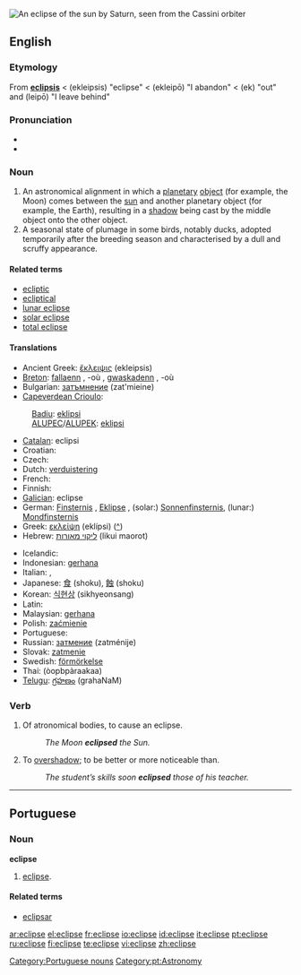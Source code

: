 [[Image:Saturn eclipse.jpg|thumb|An eclipse of the sun by Saturn, seen from the [[Wikipedia:Cassini–Huygens|Cassini orbiter]]]]
{{see|éclipsé}}
==English==

{{wikipedia}}

===Etymology===
From {{L.}} '''[[eclipsis]]''' < {{AGr.}} '''{{polytonic|[[ἔκλειψις]]}}''' (ekleipsis) "eclipse" < '''{{polytonic|[[ἐκλείπω]]}}''' (ekleipō) "I abandon" < '''{{polytonic|[[ἐκ]]}}''' (ek) "out" and '''{{polytonic|[[λείπω]]}}''' (leipō) "I leave behind"

===Pronunciation===
*{{IPA|/ɛˈklɪps/ or /iˈklɪps/}}
*{{audio|en-us-eclipse.ogg|Audio (US)}}

===Noun===
{{en-noun}}

# An astronomical alignment in which a [[planetary]] [[object]] (for example, the Moon) comes between the [[sun]] and another planetary object (for example, the Earth), resulting in a [[shadow]] being cast by the middle object onto the other object.
# A seasonal state of plumage in some birds, notably ducks, adopted temporarily after the breeding season and characterised by a dull and scruffy appearance.

====Related terms====
*[[ecliptic]]
*[[ecliptical]]
*[[lunar eclipse]]
*[[solar eclipse]]
*[[total eclipse]]

====Translations====
{{trans-top|passage of a planetary object between others}}
* Ancient Greek: [[ἔκλειψις]] (ekleipsis) {{f}}
* [[Breton]]: [[fallaenn]] {{f}}, -où {{p}}, [[gwaskadenn]] {{f}}, -où {{p}}
* Bulgarian: [[затъмнение]] (zat'mieine) {{n}}
* [[Capeverdean Crioulo]]: 
: [[Badiu]]: [[eklipsi]]
: [[ALUPEC]]/[[ALUPEK]]: [[eklipsi]]
* [[Catalan]]: eclipsi {{m}}
* Croatian: {{t|hr|pomrčina|f}}
* Czech: {{t-|cs|zatmění|n}}
* Dutch: [[verduistering]] {{f}}
* French: {{t+|fr|eclipse|f}}
* Finnish: {{t-|fi|pimennys}}
* [[Galician]]: eclipse {{m}}
* German: [[Finsternis]] {{f}}, [[Eklipse]] {{f}}, (solar:) [[Sonnenfinsternis]], (lunar:) [[Mondfinsternis]]
* Greek: [[εκλείψη]] (eklípsi) {{f}} ([[:el:εκλείψη|^]])
* Hebrew: [[ליקוי מאורות]] (likui maorot)
{{trans-mid}}
* Icelandic: {{t+|is|myrkvi}}
* Indonesian: [[gerhana]]
* Italian: {{t-|it|eclisse|f}}, {{t+|it|eclissi|f}}
* Japanese: [[食]] (shoku), [[蝕]] (shoku)
* Korean: [[식현상]] (sikhyeonsang)
* Latin: {{t-|la|eclipsis|m}}
* Malaysian: [[gerhana]]
* Polish: [[zaćmienie]] {{n}}
* Portuguese: {{t+|pt|eclipse|m}}
* Russian: [[затмение]] (zatménije) {{n}}
* Slovak: [[zatmenie]] {{n}}
* Swedish: [[förmörkelse]]
* Thai: {{THchar|[[อุปราคา]]}} (òopbpàraakaa)
* [[Telugu]]: [[గ్రహణం]] (grahaNaM)
{{trans-bot}}

===Verb===
{{en-verb|eclipses|eclipsing|eclipsed}}

# {{transitive}} Of atronomical bodies, to cause an eclipse.
#:''The Moon '''eclipsed''' the Sun.''
# {{transitive}} To [[overshadow]]; to be better or more noticeable than.
#:''The student’s skills soon '''eclipsed''' those of his teacher.''

----

==Portuguese==

===Noun===
'''eclipse''' {{m}}

# [[#English|eclipse]].

====Related terms====
{{top2}}
*[[eclipsar]]
{{mid2}}
{{bottom}}

[[Category:Portuguese nouns]]
[[Category:pt:Astronomy]]

[[ar:eclipse]]
[[el:eclipse]]
[[fr:eclipse]]
[[io:eclipse]]
[[id:eclipse]]
[[it:eclipse]]
[[pt:eclipse]]
[[ru:eclipse]]
[[fi:eclipse]]
[[te:eclipse]]
[[vi:eclipse]]
[[zh:eclipse]]